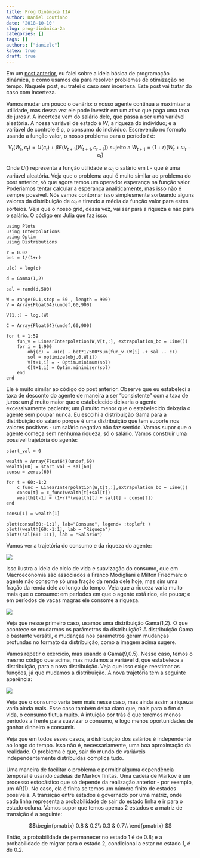 ```yaml
---
title: Prog Dinâmica IIA
author: Daniel Coutinho
date: '2018-10-10'
slug: prog-dinâmica-2a
categories: []
tags: []
authors: ["danielc"]
katex: true
draft: true
---
```

Em um [post anterior](https://azul.netlify.com/2018/09/08/programacao-dinamica-i/), eu falei sobre a ideia básica de programação dinâmica, e como usamos ela para resolver problemas de otimização no tempo. Naquele post, eu tratei o caso sem incerteza. Este post vai tratar do caso com incerteza. 

Vamos mudar um pouco o cenário: o nosso agente continua a maximizar a utilidade, mas dessa vez ele pode investir em um ativo que paga uma taxa de juros $r$. A incerteza vem do salário dele, que passa a ser uma variável aleatória. A nossa variável de estado é $W$, a riqueza do indivíduo; e a variável de controle é $c$, o consumo do indivíduo. Escrevendo no formato usando a função valor, o nosso problema para o período $t$ é:

$$V_t(W_t,c_t) = U(c_t) + \beta E(V_{t+1}(W_{t+1},c_{t+1})) \text{ sujeito a } W_{t+1} = (1+r)(W_t + \omega_t - c_t)$$

Onde $U()$ representa a função utilidade e $\omega_t$ o salário em t - que é uma variável aleatória. Veja que o problema aqui é muito similar ao problema do post anterior, só que agora temos um operador esperança na função valor. Poderiamos tentar calcular a esperança analiticamente, mas isso não é sempre possível. Nós vamos contornar isso simplesmente sorteando alguns valores da distribuição de $\omega_t$ e tirando a média da função valor para estes sorteios. Veja que o nosso grid, dessa vez, vai ser para a riqueza e não para o salário. O código em Julia que faz isso:

```
using Plots
using Interpolations
using Optim
using Distributions

r = 0.02
bet = 1/(1+r)

u(c) = log(c)

d = Gamma(1,2)

sal = rand(d,500)

W = range(0.1,stop = 50 , length = 900)
V = Array{Float64}(undef,60,900)

V[1,:] = log.(W)

C = Array{Float64}(undef,60,900)

for t = 1:59
    fun_v = LinearInterpolation(W,V[t,:], extrapolation_bc = Line())
    for i = 1:900
        obj(c) = -u(c) - bet*1/500*sum(fun_v.(W[i] .+ sal .- c))
        sol = optimize(obj,0,W[i])
        V[t+1,i] = - Optim.minimum(sol)
        C[t+1,i] = Optim.minimizer(sol)
    end
end
```

Ele é muito similar ao código do post anterior. Observe que eu estabeleci a taxa de desconto do agente de maneira a ser "consistente" com a taxa de juros: um $\beta$ muito maior que o estabelecido deixaria o agente excessivamente paciente; um $\beta$ muito menor que o estabelecido deixaria o agente sem poupar nunca. Eu escolhi a distribuição Gama para a distribuição do salário porque é uma distribuição que tem suporte nos valores positivos - um salário negativo não faz sentido. Vamos supor que o agente começa sem nenhuma riqueza, só o salário. Vamos construir uma possível trajetória do agente: 

```
start_val = 0

wealth = Array{Float64}(undef,60)
wealth[60] = start_val + sal[60]
consu = zeros(60)

for t = 60:-1:2
    c_func = LinearInterpolation(W,C[t,:],extrapolation_bc = Line())
    consu[t] = c_func(wealth[t]+sal[t])
    wealth[t-1] = (1+r)*(wealth[t] + sal[t] - consu[t])
end

consu[1] = wealth[1]

plot(consu[60:-1:1], lab="Consumo", legend= :topleft )
plot!(wealth[60:-1:1], lab = "Riqueza")
plot!(sal[60:-1:1], lab = "Salário")
```
Vamos ver a trajetória do consumo e da riqueza do agente:

![](/post/Prog_dinamica/img_1_2a.png)

Isso ilustra a ideia de ciclo de vida e suavização do consumo, que em Macroeconomia são associados a Franco Modigliani e Milton Friedman: o agente não consome só uma fração da renda dele hoje, mas sim uma fração da renda dele ao longo do tempo. Veja que a riqueza varia muito mais que o consumo: em períodos em que o agente está rico, ele poupa; e em períodos de vacas magras ele consome a riqueza.

![](/post/Prog_dinamica/img_dens_2a.png)

Veja que nesse primeiro caso, usamos uma distribuição Gama(1,2). O que acontece se mudarmos os parâmetros da distribuição? A distribuição Gama é bastante versátil, e mudanças nos parâmetros geram mudanças profundas no formato da distribuição, como a imagem acima sugere. 

Vamos repetir o exercício, mas usando a Gama(9,0.5). Nesse caso, temos o mesmo código que acima, mas mudamos a variável d, que estabelece a distribuição, para a nova distribuição. Veja que isso exige reestimar as funções, já que mudamos a distribuição. A nova trajetória tem a seguinte aparência:

![](/post/Prog_dinamica/img_2_2a.png)

Veja que o consumo varia bem mais nesse caso, mas ainda assim a riqueza varia ainda mais. Esse caso também deixa claro que, mais para o fim da vida, o consumo flutua muito. A intuição por trás é que teremos menos períodos a frente para suavizar o consumo, e logo menos oportunidades de ganhar dinheiro e consumir. 

Veja que em todos esses casos, a distribuição dos salários é independente ao longo do tempo. Isso não é, necessariamente, uma boa aproximação da realidade. O problema é que, sair do mundo de variáveis independentemente distribuídas complica tudo. 

Uma maneira de facilitar o problema e permitir alguma dependência temporal é usando cadeias de Markov finitas. Uma cadeia de Markov é um processo estocástico que só depende da realização anterior - por exemplo, um AR(1). No caso, ela é finita se temos um número finito de estados possíveis. A transição entre estados é governado por uma matriz, onde cada linha representa a probabilidade de sair do estado linha e ir para o estado coluna. Vamos supor que temos apenas 2 estados e a matriz de transição é a seguinte:

$$\begin{pmatrix}
0.8 & 0.2\\
0.3 & 0.7\\
\end{pmatrix}
$$

Então, a probabilidade de permanecer no estado 1 é de 0.8; e a probabilidade de migrar para o estado 2, condicional a estar no estado 1, é de 0.2. 
